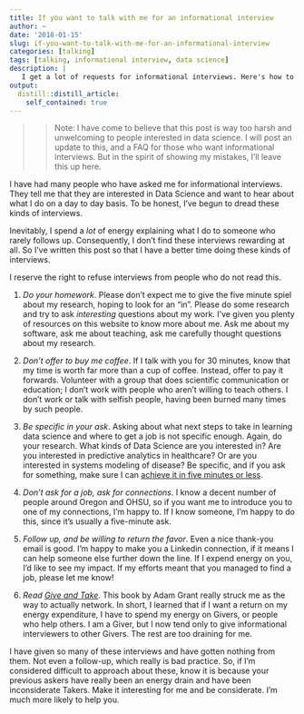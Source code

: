 ```yaml
---
title: If you want to talk with me for an informational interview
author: ~
date: '2018-01-15'
slug: if-you-want-to-talk-with-me-for-an-informational-interview
categories: [talking]
tags: [talking, informational interview, data science]
description: |
   I get a lot of requests for informational interviews. Here's how to actually get one. 
output:
  distill::distill_article:
    self_contained: true
---
```


>> Note: I have come to believe that this post is way too harsh and unwelcoming to
>> people interested in data science. I will post an update to this, and a FAQ
>> for those who want informational interviews. But in the spirit of showing my 
>> mistakes, I'll leave this up here.

I have had many people who have asked me for informational interviews. They tell me that they are interested in Data Science and want to hear about what I do on a day to day basis. To be honest, I've begun to dread these kinds of interviews. 

Inevitably, I spend a *lot* of energy explaining what I do to someone who rarely follows up. Consequently, I don't find these interviews rewarding at all. So I've written this post so that I have a better time doing these kinds of interviews. 

I reserve the right to refuse interviews from people who do not read this.

1) *Do your homework*. Please don't expect me to give the five minute spiel about my research, hoping to look for an "in". Please do some research and try to ask *interesting* questions about my work. I've given you plenty of resources on this website to know more about me. Ask me about my software, ask me about teaching, ask me carefully thought questions about my research. 

2) *Don't offer to buy me coffee*. If I talk with you for 30 minutes, know that my time is worth far more than a cup of coffee. Instead, offer to pay it forwards. Volunteer with a group that does scientific communication or education; I don't work with people who aren't willing to teach others. I don't work or talk with selfish people, having been burned many times by such people.

3) *Be specific in your ask*. Asking about what next steps to take in learning data science and where to get a job is not specific enough. Again, do your research. What kinds of Data Science are you interested in? Are you interested in predictive analytics in healthcare? Or are you interested in systems modeling of disease? Be specific, and if you ask for something, make sure I can [achieve it in five minutes or less](https://www.samuelthomasdavies.com/the-five-minute-favour/). 

4) *Don't ask for a job, ask for connections*. I know a decent number of people around Oregon and OHSU, so if you want me to introduce you to one of my connections, I'm happy to. If I know someone, I'm happy to do this, since it's usually a five-minute ask.

5) *Follow up, and be willing to return the favor*. Even a nice thank-you email is good. I'm happy to make you a Linkedin connection, if it means I can help someone else further down the line. If I expend energy on you, I'd like to see my impact. If my efforts meant that you managed to find a job, please let me know! 

6) *Read [Give and Take](http://www.adamgrant.net)*. This book by Adam Grant really struck me as the way to actually network. In short, I learned that if I want a return on my energy expenditure, I have to spend my energy on Givers, or people who help others. I am a Giver, but I now tend only to give informational interviewers to other Givers. The rest are too draining for me. 

I have given so many of these interviews and have gotten nothing from them. Not even a follow-up, which really is bad practice. So, if I'm considered difficult to approach about these, know it is because your previous askers have really been an energy drain and have been inconsiderate Takers. Make it interesting for me and be considerate. I'm much more likely to help you.